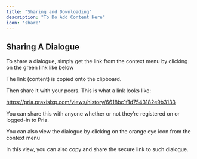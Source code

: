 ```yaml
---
title: "Sharing and Downloading"
description: "To Do Add Content Here"
icon: 'share'
---
```


## Sharing A Dialogue

To share a dialogue, simply get the link from the context menu by clicking on the green link like below


The link (content) is copied onto the clipboard.


Then share it with your peers. This is what a link looks like:

https://pria.praxislxp.com/views/history/6618bc1f1d7543182e9b3133

You can share this with anyone whether or not they’re registered on or logged-in to Pria.

You can also view the dialogue by clicking on the orange eye icon from the context menu


In this view, you can also copy and share the secure link to such dialogue.

